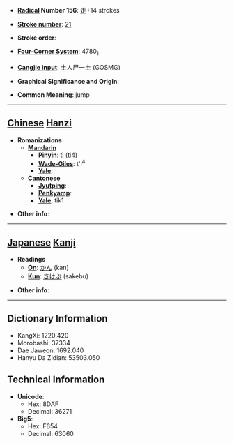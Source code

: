 * '''[[Wiktionary:Chinese radical index| Radical]] Number 156''': [[Wiktionary:Chinese radical index 走|走]]+14 strokes

* '''[[Wiktionary:Chinese total strokes index|Stroke number]]''': [[Wiktionary:Chinese total strokes index 21|21]]

* '''Stroke order''': 

* '''[[Wiktionary:Chinese four corner index|Four-Corner System]]''': 4780<sub>1</sub>

* '''[[Wiktionary:Chinese Cangjie index|Cangjie input]]''': 土人尸一土 (GOSMG)

* '''Graphical Significance and Origin''': 

* '''Common Meaning''': jump

----

== [[Chinese]] [[Hanzi]] ==

* '''Romanizations'''
** '''[[Mandarin]]'''
*** '''[[Pinyin]]''': tì (ti4)
*** '''[[Wade-Giles]]''': t'i<sup>4</sup>
*** '''[[Yale]]''': 
** '''[[Cantonese]]'''
*** '''[[Jyutping]]''':
*** '''[[Penkyamp]]''': 
*** '''[[Yale]]''': tik1

* '''Other info''': 

----

== [[Japanese]] [[Kanji]] ==

* '''Readings'''
** '''[[On]]''': [[かん]] (kan)
** '''[[Kun]]''': [[さけぶ]] (sakebu)

* '''Other info''':  

----

== Dictionary Information ==

* KangXi: 1220.420
* Morobashi: 37334
* Dae Jaweon: 1692.040
* Hanyu Da Zidian: 53503.050

== Technical Information ==

* '''Unicode''':
** Hex: 8DAF
** Decimal: 36271
* '''Big5''':
** Hex: F654
** Decimal: 63060